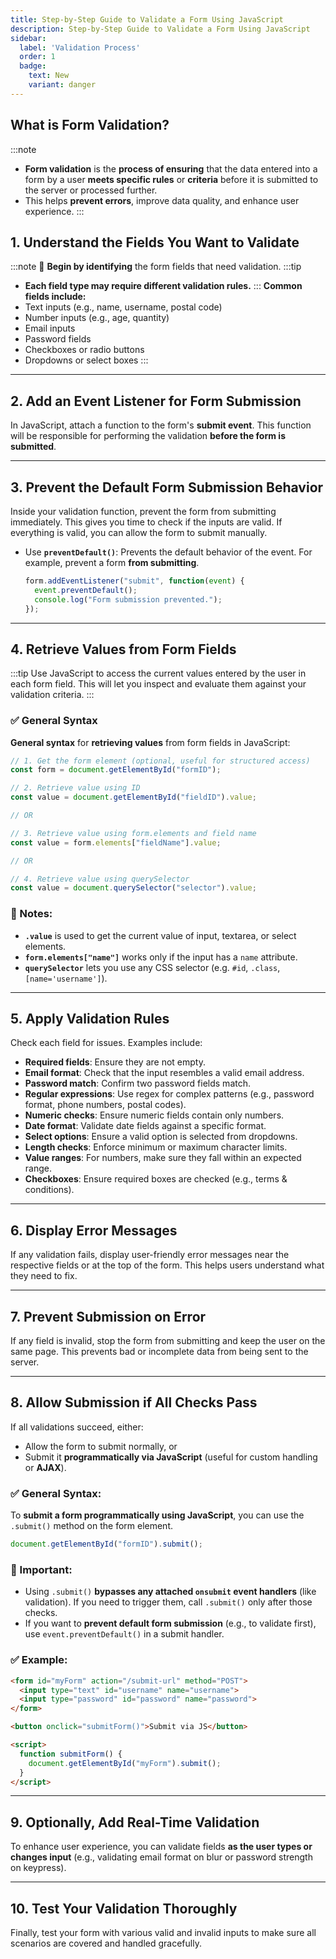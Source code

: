 ```yaml
---
title: Step-by-Step Guide to Validate a Form Using JavaScript
description: Step-by-Step Guide to Validate a Form Using JavaScript
sidebar:
  label: 'Validation Process'
  order: 1
  badge:
    text: New
    variant: danger  
---
```


## What is Form Validation?
:::note
- **Form validation** is the **process of ensuring** that the data entered into a form by a user **meets specific rules** or **criteria** before it is submitted to the server or processed further. 
- This helps **prevent errors**, improve data quality, and enhance user experience.
:::

## 1. Understand the Fields You Want to Validate

:::note
📌 **Begin by identifying** the form fields that need validation. 
:::tip
 - **Each field type may require different validation rules.**
:::
**Common fields include:**
- Text inputs (e.g., name, username, postal code)
- Number inputs (e.g., age, quantity)
- Email inputs
- Password fields
- Checkboxes or radio buttons
- Dropdowns or select boxes
:::

---

## 2. Add an Event Listener for Form Submission
In JavaScript, attach a function to the form's **submit event**. This function will be responsible for performing the validation **before the form is submitted**.

---

## 3. Prevent the Default Form Submission Behavior
Inside your validation function, prevent the form from submitting immediately. This gives you time to check if the inputs are valid. If everything is valid, you can allow the form to submit manually.
- Use **`preventDefault()`**: Prevents the default behavior of the event. For example, prevent a form **from submitting**.
  
  ```javascript
  form.addEventListener("submit", function(event) {
    event.preventDefault();
    console.log("Form submission prevented.");
  });
  ```

---

## 4. Retrieve Values from Form Fields
:::tip
Use JavaScript to access the current values entered by the user in each form field. This will let you inspect and evaluate them against your validation criteria.
:::

### ✅ General Syntax
**General syntax** for **retrieving values** from form fields in JavaScript:

```javascript
// 1. Get the form element (optional, useful for structured access)
const form = document.getElementById("formID");

// 2. Retrieve value using ID
const value = document.getElementById("fieldID").value;

// OR

// 3. Retrieve value using form.elements and field name
const value = form.elements["fieldName"].value;

// OR

// 4. Retrieve value using querySelector
const value = document.querySelector("selector").value;
```
### 📌 Notes:
- **`.value`** is used to get the current value of input, textarea, or select elements.
- **`form.elements["name"]`** works only if the input has a `name` attribute.
- **`querySelector`** lets you use any CSS selector (e.g. `#id`, `.class`, `[name='username']`).

---

## 5. Apply Validation Rules
Check each field for issues. Examples include:
- **Required fields**: Ensure they are not empty.
- **Email format**: Check that the input resembles a valid email address.
- **Password match**: Confirm two password fields match.
- **Regular expressions**: Use regex for complex patterns (e.g., password format, phone numbers, postal codes).
- **Numeric checks**: Ensure numeric fields contain only numbers.
- **Date format**: Validate date fields against a specific format.
- **Select options**: Ensure a valid option is selected from dropdowns.
- **Length checks**: Enforce minimum or maximum character limits.
- **Value ranges**: For numbers, make sure they fall within an expected range.
- **Checkboxes**: Ensure required boxes are checked (e.g., terms & conditions).

---

## 6. Display Error Messages
If any validation fails, display user-friendly error messages near the respective fields or at the top of the form. This helps users understand what they need to fix.

---

## 7. Prevent Submission on Error
If any field is invalid, stop the form from submitting and keep the user on the same page. This prevents bad or incomplete data from being sent to the server.

---

## 8. Allow Submission if All Checks Pass
If all validations succeed, either:
- Allow the form to submit normally, or
- Submit it **programmatically via JavaScript** (useful for custom handling or **AJAX**).

### ✅ General Syntax:
To **submit a form programmatically using JavaScript**, you can use the `.submit()` method on the form element.
```javascript
document.getElementById("formID").submit();
```

### 🚫 Important:
- Using `.submit()` **bypasses any attached `onsubmit` event handlers** (like validation). If you need to trigger them, call `.submit()` only after those checks.
- If you want to **prevent default form submission** (e.g., to validate first), use `event.preventDefault()` in a submit handler.

### ✅ Example:

```html
<form id="myForm" action="/submit-url" method="POST">
  <input type="text" id="username" name="username">
  <input type="password" id="password" name="password">
</form>

<button onclick="submitForm()">Submit via JS</button>

<script>
  function submitForm() {
    document.getElementById("myForm").submit();
  }
</script>
```

---

## 9. Optionally, Add Real-Time Validation
To enhance user experience, you can validate fields **as the user types or changes input** (e.g., validating email format on blur or password strength on keypress).

---

## 10. Test Your Validation Thoroughly
Finally, test your form with various valid and invalid inputs to make sure all scenarios are covered and handled gracefully.

